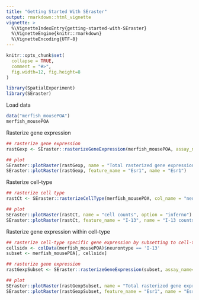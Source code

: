 ```yaml
---
title: "Getting Started With SEraster"
output: rmarkdown::html_vignette
vignette: >
  %\VignetteIndexEntry{getting-started-with-SEraster}
  %\VignetteEngine{knitr::rmarkdown}
  %\VignetteEncoding{UTF-8}
---
```


```r
knitr::opts_chunk$set(
  collapse = TRUE,
  comment = "#>",
  fig.width=12, fig.height=8
)
```

```r
library(SpatialExperiment)
library(SEraster)
```

Load data

```r
data("merfish_mousePOA")
merfish_mousePOA
```

Rasterize gene expression

```r
## rasterize gene expression
rastGexp <- SEraster::rasterizeGeneExpression(merfish_mousePOA, assay_name="volnorm", resolution = 50)

## plot
SEraster::plotRaster(rastGexp, name = "Total rasterized gene expression")
SEraster::plotRaster(rastGexp, feature_name = "Esr1", name = "Esr1")
```

Rasterize cell-type

```r
## rasterize cell type
rastCt <- SEraster::rasterizeCellType(merfish_mousePOA, col_name = "neurontype", resolution = 50)

## plot
SEraster::plotRaster(rastCt, name = "cell counts", option = "inferno")
SEraster::plotRaster(rastCt, feature_name = "I-13", name = "I-13 counts", option = "inferno")
```

Rasterize gene expression within cell-type

```r
## rasterize cell-type specific gene expression by subsetting to cell-type of interest
cellsidx <- colData(merfish_mousePOA)$neurontype == 'I-13'
subset <- merfish_mousePOA[, cellsidx]

## rasterize gene expression
rastGexpSubset <- SEraster::rasterizeGeneExpression(subset, assay_name="volnorm", resolution = 50)

## plot
SEraster::plotRaster(rastGexpSubset, name = "Total rasterized gene expression in I-11")
SEraster::plotRaster(rastGexpSubset, feature_name = "Esr1", name = "Esr1 in I-13 inhibitory neurons")
```
